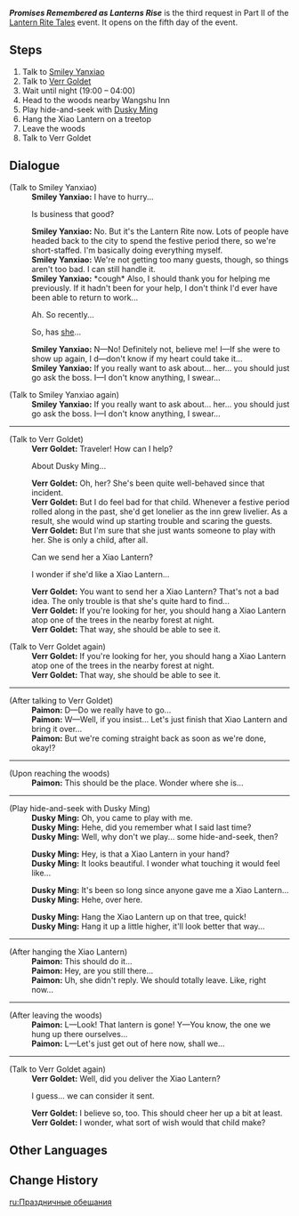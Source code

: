 {{Quest Infobox
|id            = 71824
|image         = 
|type          = World
|event_name    = Lantern Rite Tales
|requirement   = Complete [[Wangshu Once Again]]
|startLocation = [[Wangshu Inn]]
|prev          = 
|next          = 
|rewards       = Primogem*30;Mora*20,000;Festive Fever (Lantern Rite)*100
|characters    = Dusky Ming; Paimon; Smiley Yanxiao; Traveler; Verr Goldet
|region        = Liyue
|area          = Bishui Plain
|subarea       = Wangshu Inn
}}
'''''Promises Remembered as Lanterns Rise''''' is the third request in Part II of the [[Lantern Rite Tales]] event. It opens on the fifth day of the event.

==Steps==
# Talk to [[Smiley Yanxiao]]
# Talk to [[Verr Goldet]]
# Wait until night (19:00 – 04:00)
# Head to the woods nearby Wangshu Inn
# Play hide-and-seek with [[Dusky Ming]]
# Hang the Xiao Lantern on a treetop
# Leave the woods
# Talk to Verr Goldet

==Dialogue==
{{Quest Description|[[Wangshu Inn]]'s chef, [[Smiley Yanxiao]], seems to have a lot on his plate right now...}}
{{Dialogue Start}}
;(Talk to Smiley Yanxiao)
:'''Smiley Yanxiao:''' I have to hurry...
:{{DIcon}} Is business that good?
:'''Smiley Yanxiao:''' No. But it's the Lantern Rite now. Lots of people have headed back to the city to spend the festive period there, so we're short-staffed. I'm basically doing everything myself.
:'''Smiley Yanxiao:''' We're not getting too many guests, though, so things aren't too bad. I can still handle it.
:'''Smiley Yanxiao:''' *cough* Also, I should thank you for helping me previously. If it hadn't been for your help, I don't think I'd ever have been able to return to work...
:{{DIcon}} Ah. So recently...
:{{DIcon}} So, has [[Dusky Ming|she]]...
:'''Smiley Yanxiao:''' N&mdash;No! Definitely not, believe me! I&mdash;If she were to show up again, I d&mdash;don't know if my heart could take it...
:'''Smiley Yanxiao:''' If you really want to ask about... her... you should just go ask the boss. I&mdash;I don't know anything, I swear...

;(Talk to Smiley Yanxiao again)
:'''Smiley Yanxiao:''' If you really want to ask about... her... you should just go ask the boss. I&mdash;I don't know anything, I swear...
----
;(Talk to Verr Goldet)
:'''Verr Goldet:''' Traveler! How can I help?
:{{DIcon}} About Dusky Ming...
:'''Verr Goldet:''' Oh, her? She's been quite well-behaved since that incident.
:'''Verr Goldet:''' But I do feel bad for that child. Whenever a festive period rolled along in the past, she'd get lonelier as the inn grew livelier. As a result, she would wind up starting trouble and scaring the guests.
:'''Verr Goldet:''' But I'm sure that she just wants someone to play with her. She is only a child, after all.
:{{DIcon}} Can we send her a Xiao Lantern?
:{{DIcon}} I wonder if she'd like a Xiao Lantern...
:'''Verr Goldet:''' You want to send her a Xiao Lantern? That's not a bad idea. The only trouble is that she's quite hard to find...
:'''Verr Goldet:''' If you're looking for her, you should hang a Xiao Lantern atop one of the trees in the nearby forest at night.
:'''Verr Goldet:''' That way, she should be able to see it.

;(Talk to Verr Goldet again)
:'''Verr Goldet:''' If you're looking for her, you should hang a Xiao Lantern atop one of the trees in the nearby forest at night.
:'''Verr Goldet:''' That way, she should be able to see it.
----
;(After talking to Verr Goldet)
:'''Paimon:''' D&mdash;Do we really have to go...
:'''Paimon:''' W&mdash;Well, if you insist... Let's just finish that Xiao Lantern and bring it over...
:'''Paimon:''' But we're coming straight back as soon as we're done, okay!?
----
;(Upon reaching the woods)
:'''Paimon:''' This should be the place. Wonder where she is...
----
;(Play hide-and-seek with Dusky Ming)
:'''Dusky Ming:''' Oh, you came to play with me.
:'''Dusky Ming:''' Hehe, did you remember what I said last time?
:'''Dusky Ming:''' Well, why don't we play... some hide-and-seek, then?

:'''Dusky Ming:''' Hey, is that a Xiao Lantern in your hand?
:'''Dusky Ming:''' It looks beautiful. I wonder what touching it would feel like...

:'''Dusky Ming:''' It's been so long since anyone gave me a Xiao Lantern...
:'''Dusky Ming:''' Hehe, over here.

:'''Dusky Ming:''' Hang the Xiao Lantern up on that tree, quick!
:'''Dusky Ming:''' Hang it up a little higher, it'll look better that way...
----
;(After hanging the Xiao Lantern)
:'''Paimon:''' This should do it...
:'''Paimon:''' Hey, are you still there...
:'''Paimon:''' Uh, she didn't reply. We should totally leave. Like, right now...
----
;(After leaving the woods)
:'''Paimon:''' L&mdash;Look! That lantern is gone! Y&mdash;You know, the one we hung up there ourselves...
:'''Paimon:''' L&mdash;Let's just get out of here now, shall we...
----
;(Talk to Verr Goldet again)
:'''Verr Goldet:''' Well, did you deliver the Xiao Lantern?
:{{DIcon}} I guess... we can consider it sent.
:'''Verr Goldet:''' I believe so, too. This should cheer her up a bit at least.
:'''Verr Goldet:''' I wonder, what sort of wish would that child make?
{{Dialogue End}}

==Other Languages==
{{Other Languages
|en      = Promises Remembered as Lanterns Rise
|zhs     = 佳节赴旧约…？
|zhs_rm  = Jiājié Fù Jiùyuē...?
|zht     = 佳節赴舊約…？
|zht_rm  = Jiājié Fù Jiùyuē...?
|zh_tl   = Keeping Old Appointments on Festive Days...?
|ja      = 佳節は古き約に赴く…？
|ja_rm   = Kasetsu wa Furuki Yaku ni Omomuku…?
|ja_tl   = Keeping Old Appointments on Festive Days...?
|ko      = {{tt|명절|名節}}에 {{tt|약속|約束}}을…?
|ko_rm   = Myeongjeor-e Yaksog-eul...?
|ko_tl   = On Festive Days, Promises Are...?
|es      = Una antigua promesa en tiempos festivos
|es_tl   = An Ancient Promise in Festive Times
|fr      = Une ancienne promesse
|fr_tl   = An Ancient Promise
|ru      = Праздничные обещания
|ru_tl   = Festive Promises
|th      = สัญญาแห่งวันวานกับเทศกาลที่มาถึง
|th_rm   = Sanya haeng wan wan kap thetkan thima thueng
|th_tl   = 
|vi      = Lời hẹn cũ trong dịp Tết...?
|vi_tl   = 
|de      = Aufsteigende Laternen erinnern an Versprechen
|de_tl   = Rising Lanterns Remind of Promises
|id      = Janji yang Diingat saat Lentera Terbang
|id_tl   = Promises that Remembered as Lanterns Fly
|pt      = Promessas Lembradas Enquanto as Lanternas Sobem
|pt_tl   = 
}}

==Change History==
{{Change History|1.3}}

[[ru:Праздничные обещания]]